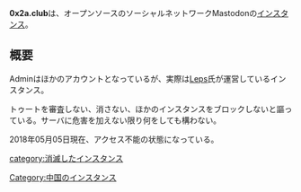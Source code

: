 {{infobox instance
|Name = 0x2a.club
|Domain = https://0x2a.club
|Country = 中国
|Admin = [https://0x2a.club/@m Admin]
|Start = 2017年10月23日
|Kifu = 不明
|Alias = なし
}}'''0x2a.club'''は、オープンソースのソーシャルネットワークMastodonの[[インスタンス]]。

== 概要 ==
Adminはほかのアカウントとなっているが、実際は[https://0x2a.club/@Leps Leps]氏が運営しているインスタンス。

トゥートを審査しない、消さない、ほかのインスタンスをブロックしないと謳っている。サーバに危害を加えない限り何をしても構わない。

2018年05月05日現在、アクセス不能の状態になっている。

[[Category:中国のインスタンス]]
[[category:消滅したインスタンス]]